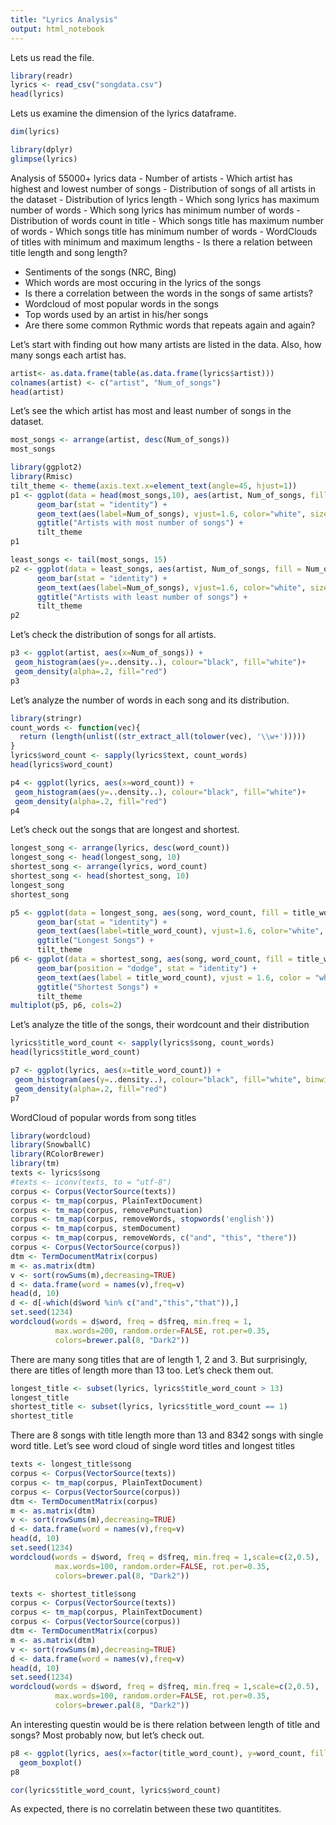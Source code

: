 ```yaml
---
title: "Lyrics Analysis"
output: html_notebook
---
```


Lets us read the file.

```r
library(readr)
lyrics <- read_csv("songdata.csv")
head(lyrics)
```

Lets us examine the dimension of the lyrics dataframe.

```r
dim(lyrics)
```

```r
library(dplyr)
glimpse(lyrics)
```

Analysis of 55000+ lyrics data
- Number of artists
- Which artist has highest and lowest number of songs 
- Distribution of songs of all artists in the dataset
- Distribution of lyrics length
- Which song lyrics has maximum number of words
- Which song lyrics has minimum number of words
- Distribution of words count in title
- Which songs title has maximum number of words 
- Which songs title has minimum number of words
- WordClouds of titles with minimum and maximum lengths
- Is there a relation between title length and song length?


- Sentiments of the songs (NRC, Bing)
- Which words are most occuring in the lyrics of the songs
- Is there a correlation between the words in the songs of same artists?
- Wordcloud of most popular words in the songs
- Top words used by an artist in his/her songs
- Are there some common Rythmic words that repeats again and again?


Let's start with finding out how many artists are listed in the data. Also, how many songs each artist has.

```r
artist<- as.data.frame(table(as.data.frame(lyrics$artist)))
colnames(artist) <- c("artist", "Num_of_songs")
head(artist)
```

Let's see the which artist has most and least number of songs in the dataset.

```r
most_songs <- arrange(artist, desc(Num_of_songs))
most_songs
```

```r
library(ggplot2)
library(Rmisc)
tilt_theme <- theme(axis.text.x=element_text(angle=45, hjust=1))
p1 <- ggplot(data = head(most_songs,10), aes(artist, Num_of_songs, fill = Num_of_songs)) +
      geom_bar(stat = "identity") +
      geom_text(aes(label=Num_of_songs), vjust=1.6, color="white", size=3) +
      ggtitle("Artists with most number of songs") +
      tilt_theme
p1
```

```r
least_songs <- tail(most_songs, 15)
p2 <- ggplot(data = least_songs, aes(artist, Num_of_songs, fill = Num_of_songs)) +
      geom_bar(stat = "identity") +
      geom_text(aes(label=Num_of_songs), vjust=1.6, color="white", size=3) +
      ggtitle("Artists with least number of songs") +
      tilt_theme
p2
```

Let's check the distribution of songs for all artists.

```r
p3 <- ggplot(artist, aes(x=Num_of_songs)) + 
 geom_histogram(aes(y=..density..), colour="black", fill="white")+
 geom_density(alpha=.2, fill="red")
p3
```

Let's analyze the number of words in each song and its distribution.

```r
library(stringr)
count_words <- function(vec){
  return (length(unlist((str_extract_all(tolower(vec), '\\w+')))))
}
lyrics$word_count <- sapply(lyrics$text, count_words)
head(lyrics$word_count)
```

```r
p4 <- ggplot(lyrics, aes(x=word_count)) + 
 geom_histogram(aes(y=..density..), colour="black", fill="white")+
 geom_density(alpha=.2, fill="red")
p4
```

Let's check out the songs that are longest and shortest.

```r
longest_song <- arrange(lyrics, desc(word_count))
longest_song <- head(longest_song, 10)
shortest_song <- arrange(lyrics, word_count)
shortest_song <- head(shortest_song, 10)
longest_song
shortest_song
```

```r
p5 <- ggplot(data = longest_song, aes(song, word_count, fill = title_word_count)) +
      geom_bar(stat = "identity") +
      geom_text(aes(label=title_word_count), vjust=1.6, color="white", size=3) +
      ggtitle("Longest Songs") +
      tilt_theme
p6 <- ggplot(data = shortest_song, aes(song, word_count, fill = title_word_count)) +
      geom_bar(position = "dodge", stat = "identity") +
      geom_text(aes(label = title_word_count), vjust = 1.6, color = "white", size = 3) +
      ggtitle("Shortest Songs") +
      tilt_theme
multiplot(p5, p6, cols=2)
```


Let's analyze the title of the songs, their wordcount and their distribution

```r
lyrics$title_word_count <- sapply(lyrics$song, count_words)
head(lyrics$title_word_count)
```

```r
p7 <- ggplot(lyrics, aes(x=title_word_count)) + 
 geom_histogram(aes(y=..density..), colour="black", fill="white", binwidth = 1, bins = 1)+
 geom_density(alpha=.2, fill="red")
p7
```

WordCloud of popular words from song titles

```r
library(wordcloud)
library(SnowballC)
library(RColorBrewer)
library(tm)
texts <- lyrics$song
#texts <- iconv(texts, to = "utf-8")
corpus <- Corpus(VectorSource(texts))
corpus <- tm_map(corpus, PlainTextDocument)
corpus <- tm_map(corpus, removePunctuation)
corpus <- tm_map(corpus, removeWords, stopwords('english'))
corpus <- tm_map(corpus, stemDocument)
corpus <- tm_map(corpus, removeWords, c("and", "this", "there")) 
corpus <- Corpus(VectorSource(corpus))
dtm <- TermDocumentMatrix(corpus)
m <- as.matrix(dtm)
v <- sort(rowSums(m),decreasing=TRUE)
d <- data.frame(word = names(v),freq=v)
head(d, 10)
d <- d[-which(d$word %in% c("and","this","that")),]
set.seed(1234)
wordcloud(words = d$word, freq = d$freq, min.freq = 1,
          max.words=200, random.order=FALSE, rot.per=0.35, 
          colors=brewer.pal(8, "Dark2"))
```

There are many song titles that are of length 1, 2 and 3. But surprisingly, there are titles of length more than 13 too. Let's check them out.

```r
longest_title <- subset(lyrics, lyrics$title_word_count > 13)
longest_title
shortest_title <- subset(lyrics, lyrics$title_word_count == 1)
shortest_title
```

There are 8 songs with title length more than 13 and 8342 songs with single word title. Let's see word cloud of single word titles and longest titles

```r
texts <- longest_title$song
corpus <- Corpus(VectorSource(texts))
corpus <- tm_map(corpus, PlainTextDocument)
corpus <- Corpus(VectorSource(corpus))
dtm <- TermDocumentMatrix(corpus)
m <- as.matrix(dtm)
v <- sort(rowSums(m),decreasing=TRUE)
d <- data.frame(word = names(v),freq=v)
head(d, 10)
set.seed(1234)
wordcloud(words = d$word, freq = d$freq, min.freq = 1,scale=c(2,0.5),
          max.words=100, random.order=FALSE, rot.per=0.35, 
          colors=brewer.pal(8, "Dark2"))
```

```r
texts <- shortest_title$song
corpus <- Corpus(VectorSource(texts))
corpus <- tm_map(corpus, PlainTextDocument)
corpus <- Corpus(VectorSource(corpus))
dtm <- TermDocumentMatrix(corpus)
m <- as.matrix(dtm)
v <- sort(rowSums(m),decreasing=TRUE)
d <- data.frame(word = names(v),freq=v)
head(d, 10)
set.seed(1234)
wordcloud(words = d$word, freq = d$freq, min.freq = 1,scale=c(2,0.5),
          max.words=100, random.order=FALSE, rot.per=0.35, 
          colors=brewer.pal(8, "Dark2"))
```

An interesting questin would be is there relation between length of title and songs? Most probably now, but let's check out.

```r
p8 <- ggplot(lyrics, aes(x=factor(title_word_count), y=word_count, fill = factor(title_word_count))) + 
  geom_boxplot() 
p8 
```

```r
cor(lyrics$title_word_count, lyrics$word_count)
```
 As expected, there is no correlatin between these two quantitites.
 
